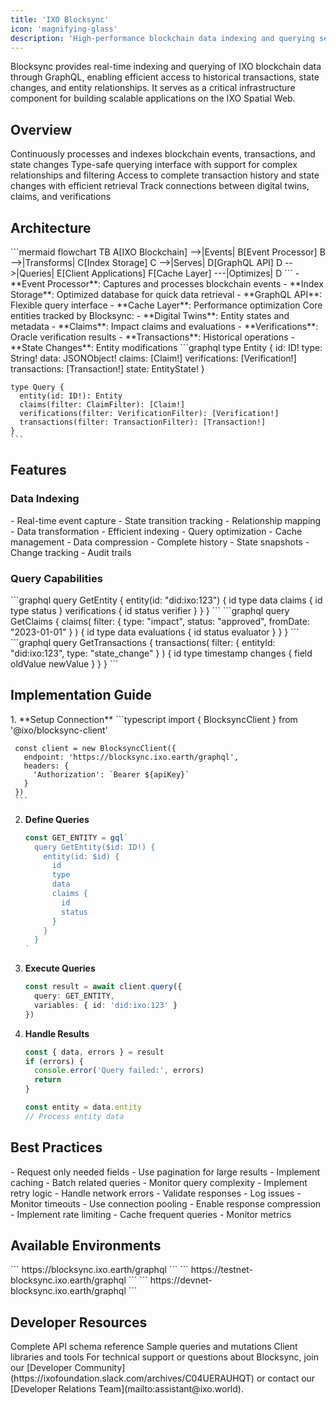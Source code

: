 ```yaml
---
title: 'IXO Blocksync'
icon: 'magnifying-glass'
description: 'High-performance blockchain data indexing and querying service'
---
```


<Tip>
Blocksync provides real-time indexing and querying of IXO blockchain data through GraphQL, enabling efficient access to historical transactions, state changes, and entity relationships. It serves as a critical infrastructure component for building scalable applications on the IXO Spatial Web.
</Tip>

## Overview

<CardGroup>
  <Card title="Real-time Indexing" icon="bolt">
    Continuously processes and indexes blockchain events, transactions, and state changes
  </Card>
  
  <Card title="GraphQL API" icon="code">
    Type-safe querying interface with support for complex relationships and filtering
  </Card>
  
  <Card title="Historical Data" icon="clock">
    Access to complete transaction history and state changes with efficient retrieval
  </Card>
  
  <Card title="Entity Relationships" icon="diagram-project">
    Track connections between digital twins, claims, and verifications
  </Card>
</CardGroup>

## Architecture

<AccordionGroup>
  <Accordion title="Core Components" icon="layer-group">
    ```mermaid
    flowchart TB
      A[IXO Blockchain] -->|Events| B[Event Processor]
      B -->|Transforms| C[Index Storage]
      C -->|Serves| D[GraphQL API]
      D -->|Queries| E[Client Applications]
      F[Cache Layer] ---|Optimizes| D
    ```
    - **Event Processor**: Captures and processes blockchain events
    - **Index Storage**: Optimized database for quick data retrieval
    - **GraphQL API**: Flexible query interface
    - **Cache Layer**: Performance optimization
  </Accordion>

  <Accordion title="Data Model" icon="database">
    Core entities tracked by Blocksync:
    - **Digital Twins**: Entity states and metadata
    - **Claims**: Impact claims and evaluations
    - **Verifications**: Oracle verification results
    - **Transactions**: Historical operations
    - **State Changes**: Entity modifications
  </Accordion>

  <Accordion title="Query Layer" icon="magnifying-glass">
    ```graphql
    type Entity {
      id: ID!
      type: String!
      data: JSONObject!
      claims: [Claim!]
      verifications: [Verification!]
      transactions: [Transaction!]
      state: EntityState!
    }

    type Query {
      entity(id: ID!): Entity
      claims(filter: ClaimFilter): [Claim!]
      verifications(filter: VerificationFilter): [Verification!]
      transactions(filter: TransactionFilter): [Transaction!]
    }
    ```
  </Accordion>
</AccordionGroup>

## Features

### Data Indexing

<CardGroup>
  <Card title="Event Processing" icon="bolt">
    - Real-time event capture
    - State transition tracking
    - Relationship mapping
    - Data transformation
  </Card>

  <Card title="Storage Optimization" icon="database">
    - Efficient indexing
    - Query optimization
    - Cache management
    - Data compression
  </Card>

  <Card title="Historical Data" icon="clock">
    - Complete history
    - State snapshots
    - Change tracking
    - Audit trails
  </Card>
</CardGroup>

### Query Capabilities

<AccordionGroup>
  <Accordion title="Entity Queries" icon="cube">
    ```graphql
    query GetEntity {
      entity(id: "did:ixo:123") {
        id
        type
        data
        claims {
          id
          type
          status
        }
        verifications {
          id
          status
          verifier
        }
      }
    }
    ```
  </Accordion>

  <Accordion title="Filtered Queries" icon="filter">
    ```graphql
    query GetClaims {
      claims(
        filter: {
          type: "impact",
          status: "approved",
          fromDate: "2023-01-01"
        }
      ) {
        id
        type
        data
        evaluations {
          id
          status
          evaluator
        }
      }
    }
    ```
  </Accordion>

  <Accordion title="Transaction History" icon="clock-rotate-left">
    ```graphql
    query GetTransactions {
      transactions(
        filter: {
          entityId: "did:ixo:123",
          type: "state_change"
        }
      ) {
        id
        type
        timestamp
        changes {
          field
          oldValue
          newValue
        }
      }
    }
    ```
  </Accordion>
</AccordionGroup>

## Implementation Guide

<Steps>
  1. **Setup Connection**
     ```typescript
     import { BlocksyncClient } from '@ixo/blocksync-client'

     const client = new BlocksyncClient({
       endpoint: 'https://blocksync.ixo.earth/graphql',
       headers: {
         'Authorization': `Bearer ${apiKey}`
       }
     })
     ```

  2. **Define Queries**
     ```typescript
     const GET_ENTITY = gql`
       query GetEntity($id: ID!) {
         entity(id: $id) {
           id
           type
           data
           claims {
             id
             status
           }
         }
       }
     `
     ```

  3. **Execute Queries**
     ```typescript
     const result = await client.query({
       query: GET_ENTITY,
       variables: { id: 'did:ixo:123' }
     })
     ```

  4. **Handle Results**
     ```typescript
     const { data, errors } = result
     if (errors) {
       console.error('Query failed:', errors)
       return
     }
     
     const entity = data.entity
     // Process entity data
     ```
</Steps>

## Best Practices

<AccordionGroup>
  <Accordion title="Query Optimization" icon="bolt">
    - Request only needed fields
    - Use pagination for large results
    - Implement caching
    - Batch related queries
    - Monitor query complexity
  </Accordion>

  <Accordion title="Error Handling" icon="triangle-exclamation">
    - Implement retry logic
    - Handle network errors
    - Validate responses
    - Log issues
    - Monitor timeouts
  </Accordion>

  <Accordion title="Performance" icon="gauge">
    - Use connection pooling
    - Enable response compression
    - Implement rate limiting
    - Cache frequent queries
    - Monitor metrics
  </Accordion>
</AccordionGroup>

## Available Environments

<CardGroup>
  <Card title="Production" icon="server">
    ```
    https://blocksync.ixo.earth/graphql
    ```
  </Card>
  
  <Card title="Testnet" icon="vial">
    ```
    https://testnet-blocksync.ixo.earth/graphql
    ```
  </Card>
  
  <Card title="Development" icon="code">
    ```
    https://devnet-blocksync.ixo.earth/graphql
    ```
  </Card>
</CardGroup>

## Developer Resources

<CardGroup>
  <Card title="GraphQL Schema" icon="code" href="/api-docs/blocksync-api/schema">
    Complete API schema reference
  </Card>
  <Card title="Query Examples" icon="lightbulb" href="/api-docs/blocksync-api/examples">
    Sample queries and mutations
  </Card>
  <Card title="Client SDK" icon="box" href="/spatial-web-stack/sdks/ixo-multiclient-sdk">
    Client libraries and tools
  </Card>
</CardGroup>

<Tip>
  For technical support or questions about Blocksync, join our [Developer Community](https://ixofoundation.slack.com/archives/C04UERAUHQT) or contact our [Developer Relations Team](mailto:assistant@ixo.world).
</Tip>